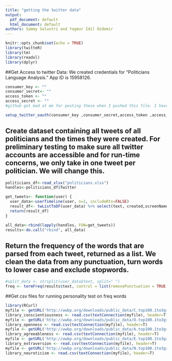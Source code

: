 ```yaml
---
title: "getting the twitter data"
output:
  pdf_document: default
  html_document: default
authors: Sammy Salustri and Yagmur Idil Ozdemir
---
```


```r
knitr::opts_chunk$set(echo = TRUE)
library(twitteR)
library(tm)
library(readxl)
library(dplyr)
```

##Get Access to twitter Data: We created credentials for "Politicians Language Analysis." App ID is 15958126.  

```r

consumer_key <- ""
consumer_secret<- ""
access_token <- ""
access_secret <- ""
#github got mad at me for posting these when I pushed this file. I have the actual numbers on my computer.

setup_twitter_oauth(consumer_key ,consumer_secret,access_token ,access_secret)
```

## Create dataset containing all tweets of all politicians and the times they were created. For preliminary testing to make sure all twitter accounts are accessible and for run-time concerns, we only take in one tweet per politician. We will change this. 

```r

politicians_df<-read_xlsx("politicians.xlsx")
handles<-politicians_df$Twitter

get_tweets<- function(user) {
  user_data<-userTimeline(user, n=1, includeRts=FALSE)
  result_df<- twListToDF(user_data) %>% select(text, created,screenName)
  return(result_df)
}

all_data<-rbind(lapply(handles, FUN=get_tweets))
results<-do.call("rbind", all_data)

```

## Return the frequency of the words that are parsed from each tweet, returned as a list. We clean the data from any punctuation, turn words to lower case and exclude stopwords. 

```r
#split_data <- strsplit(user_data$text, split=" ")
freq <- termFreq(results$text, control = list(removePunctuation = TRUE, tolower = TRUE, stopwords = TRUE))

```


##Get csv files for running personality test on freq words
```r
library(RCurl)
myfile <- getURL('http://wwbp.org/downloads/public_data/C.top100.1to3grams.gender_age_controlled.rmatrix.csv', ssl.verifyhost=FALSE, ssl.verifypeer=FALSE)
library_conscientiousness <- read.csv(textConnection(myfile), header=T)
myfile <- getURL('http://wwbp.org/downloads/public_data/O.top100.1to3grams.gender_age_controlled.rmatrix.csv', ssl.verifyhost=FALSE, ssl.verifypeer=FALSE)
library_openness <- read.csv(textConnection(myfile), header=T)
myfile <- getURL('http://wwbp.org/downloads/public_data/A.top100.1to3grams.gender_age_controlled.rmatrix.csv', ssl.verifyhost=FALSE, ssl.verifypeer=FALSE)
library_agreeableness <- read.csv(textConnection(myfile), header=T)
myfile <- getURL('http://wwbp.org/downloads/public_data/E.top100.1to3grams.gender_age_controlled.rmatrix.csv', ssl.verifyhost=FALSE, ssl.verifypeer=FALSE)
library_extraversion <- read.csv(textConnection(myfile), header=T)
myfile <- getURL('http://wwbp.org/downloads/public_data/N.top100.1to3grams.gender_age_controlled.rmatrix.csv', ssl.verifyhost=FALSE, ssl.verifypeer=FALSE)
library_neuroticism <- read.csv(textConnection(myfile), header=T)



```
